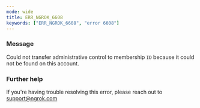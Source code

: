 ```yaml
---
mode: wide
title: ERR_NGROK_6608
keywords: ["ERR_NGROK_6608", "error 6608"]
---
```


### Message

Could not transfer administrative control to membership `ID` because it could not be found on this account.

### Further help

If you're having trouble resolving this error, please reach out to [support@ngrok.com](mailto:support@ngrok.com?subject=Help%20with%20ERR_NGROK_6608)

